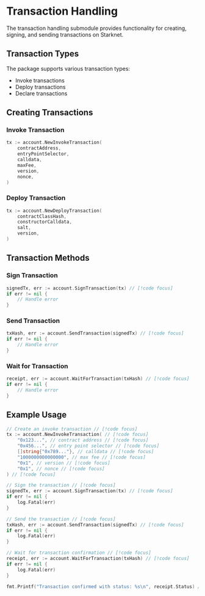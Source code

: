 # Transaction Handling

The transaction handling submodule provides functionality for creating, signing, and sending transactions on Starknet.

## Transaction Types

The package supports various transaction types:

- Invoke transactions
- Deploy transactions
- Declare transactions

## Creating Transactions

### Invoke Transaction

```go
tx := account.NewInvokeTransaction(
    contractAddress,
    entryPointSelector,
    calldata,
    maxFee,
    version,
    nonce,
)
```

### Deploy Transaction

```go
tx := account.NewDeployTransaction(
    contractClassHash,
    constructorCalldata,
    salt,
    version,
)
```

## Transaction Methods

### Sign Transaction

```go
signedTx, err := account.SignTransaction(tx) // [!code focus]
if err != nil {
    // Handle error
}
```

### Send Transaction

```go
txHash, err := account.SendTransaction(signedTx) // [!code focus]
if err != nil {
    // Handle error
}
```

### Wait for Transaction

```go
receipt, err := account.WaitForTransaction(txHash) // [!code focus]
if err != nil {
    // Handle error
}
```

## Example Usage

```go
// Create an invoke transaction // [!code focus]
tx := account.NewInvokeTransaction( // [!code focus]
    "0x123...", // contract address // [!code focus]
    "0x456...", // entry point selector // [!code focus]
    []string{"0x789..."}, // calldata // [!code focus]
    "1000000000000000", // max fee // [!code focus]
    "0x1", // version // [!code focus]
    "0x1", // nonce // [!code focus]
) // [!code focus]

// Sign the transaction // [!code focus]
signedTx, err := account.SignTransaction(tx) // [!code focus]
if err != nil {
    log.Fatal(err)
}

// Send the transaction // [!code focus]
txHash, err := account.SendTransaction(signedTx) // [!code focus]
if err != nil {
    log.Fatal(err)
}

// Wait for transaction confirmation // [!code focus]
receipt, err := account.WaitForTransaction(txHash) // [!code focus]
if err != nil {
    log.Fatal(err)
}

fmt.Printf("Transaction confirmed with status: %s\n", receipt.Status) // [!code focus]
``` 